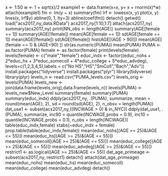 x <- 1:50
w <- 1 + sqrt(x)/2
example1 <- data.frame(x=x, y= x + rnorm(x)*w)
attach(example1)
fm <- lm(y ~ x)
summary(fm)
lrf <- lowess(x, y)
plot(x, y)
lines(x, lrf$y)
abline(0, 1, lty=3)
abline(coef(fm))
detach()
getwd()
load("acs2017_ny_data.RData")
acs2017_ny[1:10,1:7]
attach(acs2017_ny)
summary(acs2017_ny)
print(NN_obs <- length(AGE))
summary(AGE[female == 1])
summary(AGE[!female])
mean(AGE[female == 1])
sd(AGE[female == 1])
mean(AGE[!female])
sd(AGE[!female])
hist(AGE[(AGE > 90)])
mean(AGE[ (female == 1) & (AGE<90) ]) 
str(as.numeric(PUMA))
mean(PUMA)
PUMA <- as.factor(PUMA)
female <- as.factor(female)
print(levels(female)
levels(female) <- c("male","female")      
educ_indx <- factor((educ_nohs + 2*educ_hs + 3*educ_somecoll + 4*educ_college + 5*educ_advdeg), levels=c(1,2,3,4,5),labels = c("No HS","HS","SmColl","Bach","Adv"))
install.packages("tidyverse")
install.packages("plyr")
library(tidyverse)
library(plyr)
levels_n <- read.csv("PUMA_levels.csv")
levels_orig <- levels(PUMA) 
levels_new <- join(data.frame(levels_orig),data.frame(levels_n))
levels(PUMA) <- levels_new$New_Level
summary(female)
summary(PUMA)
summary(educ_indx)
ddply(acs2017_ny, .(PUMA), summarize, mean = round(mean(AGE), 2), sd = round(sd(AGE), 2), n_obsv = length(PUMA))
dat_use1 <- subset(acs2017_ny,((INCWAGE > 0) & in_NYC))
ddply(dat_use1, .(PUMA), summarize, inc90 = quantile(INCWAGE,probs = 0.9), inc10 = quantile(INCWAGE,probs = 0.1), n_obs = length(INCWAGE))
table(educ_indx,female)
xtabs(~educ_indx + female)
prop.table(table(educ_indx,female))
mean(educ_nohs[(AGE >= 25)&(AGE <= 55)])
mean(educ_hs[(AGE >= 25)&(AGE <= 55)])
mean(educ_somecoll[(AGE >= 25)&(AGE <= 55)])
mean(educ_college[(AGE >= 25)&(AGE <= 55)])
mean(educ_advdeg[(AGE >= 25)&(AGE <= 55)])
restrict1 <- as.logical((AGE >= 25)&(AGE <= 55))
dat_age_primeage <- subset(acs2017_ny, restrict1)
detach()
attach(dat_age_primeage)
mean(educ_nohs)
mean(educ_hs)
mean(educ_somecoll)
mean(educ_college)
mean(educ_advdeg)
detach()
